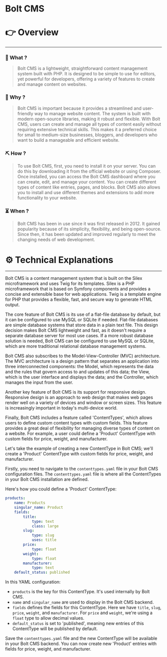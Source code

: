 # Bolt CMS


# 👉 Overview

---

### 👀 What ?

> Bolt CMS is a lightweight, straightforward content management system built with PHP. It is designed to be simple to use for editors, yet powerful for developers, offering a variety of features to create and manage content on websites.
> 

### 🧐 Why ?

> Bolt CMS is important because it provides a streamlined and user-friendly way to manage website content. The system is built with modern open-source libraries, making it robust and flexible. With Bolt CMS, users can create and manage all types of content easily without requiring extensive technical skills. This makes it a preferred choice for small to medium-size businesses, bloggers, and developers who want to build a manageable and efficient website.
> 

### ⛏️ How ?

> To use Bolt CMS, first, you need to install it on your server. You can do this by downloading it from the official website or using Composer. Once installed, you can access the Bolt CMS dashboard where you can create, edit, and manage your content. You can create different types of content like entries, pages, and blocks. Bolt CMS also allows you to install and use different themes and extensions to add more functionality to your website.
> 

### ⏳ When ?

> Bolt CMS has been in use since it was first released in 2012. It gained popularity because of its simplicity, flexibility, and being open-source. Since then, it has been updated and improved regularly to meet the changing needs of web development.
> 

# ⚙️ Technical Explanations

---

Bolt CMS is a content management system that is built on the Silex microframework and uses Twig for its templates. Silex is a PHP microframework that is based on Symfony components and provides a concise and extensible base for web applications. Twig is a template engine for PHP that provides a flexible, fast, and secure way to generate HTML output.

The core feature of Bolt CMS is its use of a flat-file database by default, but it can be configured to use MySQL or SQLite if needed. Flat-file databases are simple database systems that store data in a plain text file. This design decision makes Bolt CMS lightweight and fast, as it doesn't require a separate database server for most use cases. If a more robust database solution is needed, Bolt CMS can be configured to use MySQL or SQLite, which are more traditional relational database management systems.

Bolt CMS also subscribes to the Model-View-Controller (MVC) architecture. The MVC architecture is a design pattern that separates an application into three interconnected components: the Model, which represents the data and the rules that govern access to and updates of this data; the View, which is the user interface and displays the data; and the Controller, which manages the input from the user.

Another key feature of Bolt CMS is its support for responsive design. Responsive design is an approach to web design that makes web pages render well on a variety of devices and window or screen sizes. This feature is increasingly important in today's multi-device world.

Finally, Bolt CMS includes a feature called 'ContentTypes', which allows users to define custom content types with custom fields. This feature provides a great deal of flexibility for managing diverse types of content on a website. For example, a user could define a 'Product' ContentType with custom fields for price, weight, and manufacturer.

Let's take the example of creating a new ContentType in Bolt CMS; we'll create a 'Product' ContentType with custom fields for price, weight, and manufacturer.

Firstly, you need to navigate to the `contenttypes.yaml` file in your Bolt CMS configuration files. The `contenttypes.yaml` file is where all the ContentTypes in your Bolt CMS installation are defined.

Here's how you could define a 'Product' ContentType:

```yaml
products:
    name: Products
    singular_name: Product
    fields:
        title:
            type: text
            class: large
        slug:
            type: slug
            uses: title
        price:
            type: float
        weight:
            type: float
        manufacturer:
            type: text
    default_status: published

```

In this YAML configuration:

- `products` is the key for this ContentType. It's used internally by Bolt CMS.
- `name` and `singular_name` are used to display in the Bolt CMS backend.
- `fields` defines the fields for this ContentType. Here we have `title`, `slug`, `price`, `weight`, and `manufacturer`. For `price` and `weight`, we're using a `float` type to allow decimal values.
- `default_status` is set to 'published', meaning new entries of this ContentType will be published by default.

Save the `contenttypes.yaml` file and the new ContentType will be available in your Bolt CMS backend. You can now create new 'Product' entries with fields for price, weight, and manufacturer.
